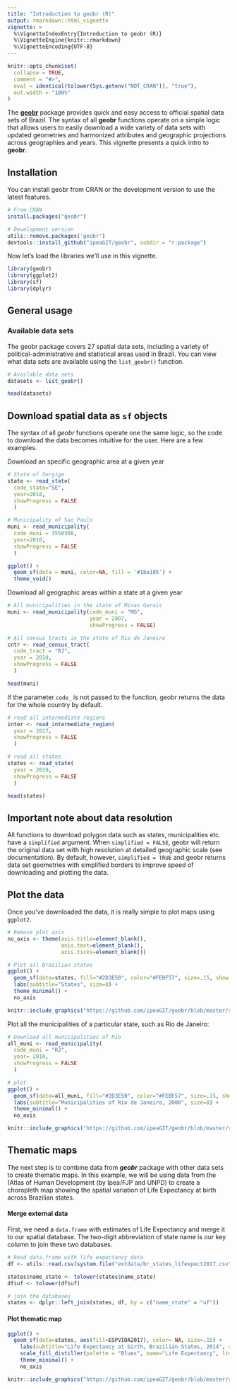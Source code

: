 ```yaml
---
title: "Introduction to geobr (R)"
output: rmarkdown::html_vignette
vignette: >
  %\VignetteIndexEntry{Introduction to geobr (R)}
  %\VignetteEngine{knitr::rmarkdown}
  %\VignetteEncoding{UTF-8}
---
```


```r
knitr::opts_chunk$set(
  collapse = TRUE,
  comment = "#>",
  eval = identical(tolower(Sys.getenv("NOT_CRAN")), "true"),
  out.width = "100%"
)
```


The [**geobr**](https://github.com/ipeaGIT/geobr) package provides quick and easy access to official spatial data sets of Brazil. The syntax of all **geobr** functions operate on a simple logic that allows users to easily download a wide variety of data sets with updated geometries and harmonized attributes and geographic projections across geographies and years. This vignette presents a quick intro to **geobr**.


## Installation

You can install geobr from CRAN or the development version to use the latest features.

```r
# From CRAN
install.packages("geobr")

# Development version
utils::remove.packages('geobr')
devtools::install_github("ipeaGIT/geobr", subdir = "r-package")

```

Now let's load the libraries we'll use in this vignette.

```r
library(geobr)
library(ggplot2)
library(sf)
library(dplyr)
```



## General usage

### Available data sets

The geobr package covers 27 spatial data sets, including a variety of political-administrative and statistical areas used in Brazil. You can view what data sets are available using the `list_geobr()` function.

```r
# Available data sets
datasets <- list_geobr()

head(datasets)

```


## Download spatial data as `sf` objects

The syntax of all *geobr* functions operate one the same logic, so the code to download the data becomes intuitive for the user. Here are a few examples.

Download an specific geographic area at a given year
```r
# State of Sergige
state <- read_state(
  code_state="SE",
  year=2018,
  showProgress = FALSE
  )

# Municipality of Sao Paulo
muni <- read_municipality(
  code_muni = 3550308, 
  year=2010, 
  showProgress = FALSE
  )

ggplot() + 
  geom_sf(data = muni, color=NA, fill = '#1ba185') +
  theme_void()
```


Download all geographic areas within a state at a given year
```r
# All municipalities in the state of Minas Gerais
muni <- read_municipality(code_muni = "MG", 
                          year = 2007,
                          showProgress = FALSE)

# All census tracts in the state of Rio de Janeiro
cntr <- read_census_tract(
  code_tract = "RJ", 
  year = 2010,
  showProgress = FALSE
  )

head(muni)
```

If the parameter `code_` is not passed to the function, geobr returns the data for the whole country by default.

```r
# read all intermediate regions
inter <- read_intermediate_region(
  year = 2017,
  showProgress = FALSE
  )

# read all states
states <- read_state(
  year = 2019, 
  showProgress = FALSE
  )

head(states)
```


## Important note about data resolution

All functions to download polygon data such as states, municipalities etc. have a `simplified` argument. When `simplified = FALSE`, geobr will return the original data set with high resolution at detailed geographic scale (see documentation). By default, however, `simplified = TRUE` and geobr returns data set geometries with simplified borders to improve speed of downloading and plotting the data.




## Plot the data

Once you've downloaded the data, it is really simple to plot maps using `ggplot2`.

```r
# Remove plot axis
no_axis <- theme(axis.title=element_blank(),
                 axis.text=element_blank(),
                 axis.ticks=element_blank())

# Plot all Brazilian states
ggplot() +
  geom_sf(data=states, fill="#2D3E50", color="#FEBF57", size=.15, show.legend = FALSE) +
  labs(subtitle="States", size=8) +
  theme_minimal() +
  no_axis

```


```r
knitr::include_graphics("https://github.com/ipeaGIT/geobr/blob/master/r-package/inst/img/states_br.png?raw=true")
```

Plot all the municipalities of a particular state, such as Rio de Janeiro:

```r

# Download all municipalities of Rio
all_muni <- read_municipality(
  code_muni = "RJ", 
  year= 2010,
  showProgress = FALSE
  )

# plot
ggplot() +
  geom_sf(data=all_muni, fill="#2D3E50", color="#FEBF57", size=.15, show.legend = FALSE) +
  labs(subtitle="Municipalities of Rio de Janeiro, 2000", size=8) +
  theme_minimal() +
  no_axis

```

```r
knitr::include_graphics("https://github.com/ipeaGIT/geobr/blob/master/r-package/inst/img/munis_rj.png?raw=true")
```

## Thematic maps

The next step is to combine  data from ***geobr*** package with other data sets to create thematic maps. In this example, we will be using data from the (Atlas of Human Development (by Ipea/FJP and UNPD) to create a choropleth map showing the spatial variation of Life Expectancy at birth across Brazilian states.

#### Merge external data

First, we need a `data.frame` with estimates of Life Expectancy and merge it to our spatial database. The two-digit abbreviation of state name is our key column to join these two databases.

```r
# Read data.frame with life expectancy data
df <- utils::read.csv(system.file("extdata/br_states_lifexpect2017.csv", package = "geobr"), encoding = "UTF-8")

states$name_state <- tolower(states$name_state)
df$uf <- tolower(df$uf)

# join the databases
states <- dplyr::left_join(states, df, by = c("name_state" = "uf"))

```


#### Plot thematic map

```r
ggplot() +
  geom_sf(data=states, aes(fill=ESPVIDA2017), color= NA, size=.15) +
    labs(subtitle="Life Expectancy at birth, Brazilian States, 2014", size=8) +
    scale_fill_distiller(palette = "Blues", name="Life Expectancy", limits = c(65,80)) +
    theme_minimal() +
    no_axis

```

```r
knitr::include_graphics("https://github.com/ipeaGIT/geobr/blob/master/r-package/inst/img/life_expect_states.png?raw=true")
```

